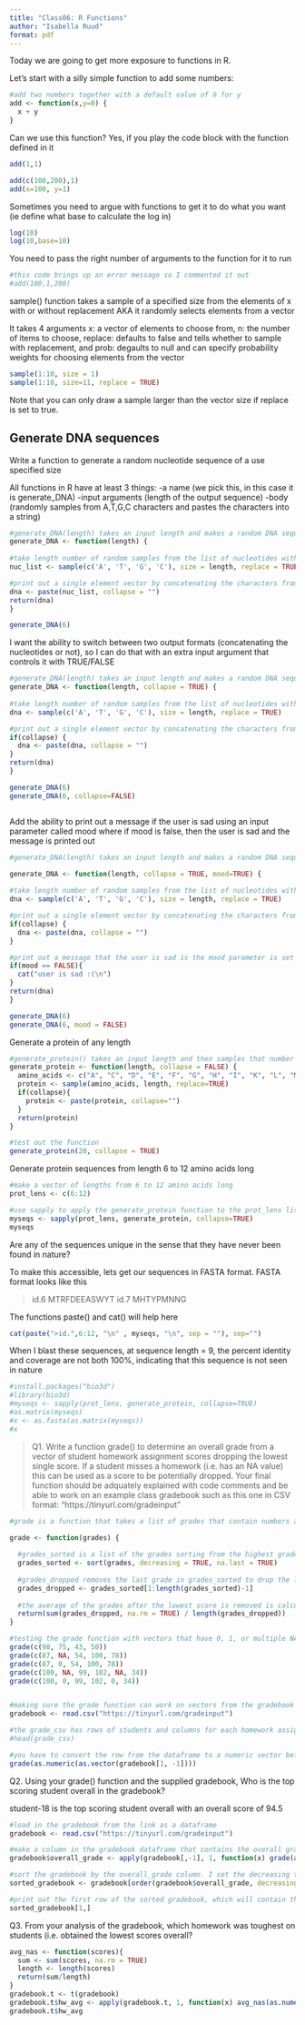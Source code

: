 ```yaml
---
title: "Class06: R Functions"
author: "Isabella Ruud"
format: pdf
---
```


Today we are going to get more exposure to functions in R.

Let's start with a silly simple function to add some numbers:

```r
#add two numbers together with a default value of 0 for y
add <- function(x,y=0) {
  x + y
}

```

Can we use this function? Yes, if you play the code block with the function defined in it

```r
add(1,1)
```
```r
add(c(100,200),1)
add(x=100, y=1)
```
Sometimes you need to argue with functions to get it to do what you want (ie define what base to calculate the log in)
```r
log(10)
log(10,base=10)
```
You need to pass the right number of arguments to the function for it to run
```r
#this code brings up an error message so I commented it out
#add(100,1,200)
```

sample() function takes a sample of a specified size from the elements of x with or without replacement AKA it randomly selects elements from a vector

It takes 4 arguments x: a vector of elements to choose from, n: the number of items to choose, replace: defaults to false and tells whether to sample with replacement, and prob: degaults to null and can specify probability weights for choosing elements from the vector

```r
sample(1:10, size = 1)
sample(1:10, size=11, replace = TRUE)
```
Note that you can only draw a sample larger than the vector size if replace is set to true.

## Generate DNA sequences

Write a function to generate a random nucleotide sequence of a use specified size

All functions in R have at least 3 things:
-a name (we pick this, in this case it is generate_DNA)
-input arguments (length of the output sequence)
-body (randomly samples from A,T,G,C characters and pastes the characters into a string)

```r
#generate_DNA(length) takes an input length and makes a random DNA sequence of that length
generate_DNA <- function(length) {
  
#take length number of random samples from the list of nucleotides with replacement
nuc_list <- sample(c('A', 'T', 'G', 'C'), size = length, replace = TRUE)

#print out a single element vector by concatenating the characters from the random sampling together into one word
dna <- paste(nuc_list, collapse = "")
return(dna)
}

generate_DNA(6)
```

I want the ability to switch between two output formats (concatenating the nucleotides or not), so I can do that with an extra input argument that controls it with TRUE/FALSE

```r
#generate_DNA(length) takes an input length and makes a random DNA sequence of that length. now collapse can be specified to return the DNA as one word (default) or as a list of nucleotide characters
generate_DNA <- function(length, collapse = TRUE) {
  
#take length number of random samples from the list of nucleotides with replacement
dna <- sample(c('A', 'T', 'G', 'C'), size = length, replace = TRUE)

#print out a single element vector by concatenating the characters from the random sampling together into one word
if(collapse) {
  dna <- paste(dna, collapse = "")
}
return(dna)
}

generate_DNA(6)
generate_DNA(6, collapse=FALSE)
```
```r

```

Add the ability to print out a message if the user is sad using an input parameter called mood where if mood is false, then the user is sad and the message is printed out

```r

#generate_DNA(length) takes an input length and makes a random DNA sequence of that length. now collapse can be specified to return the DNA as one word (default) or as a list of nucleotide characters. there is a mood argument where true is happy and no sad message is printed as default, but if mood is set to false then a sad message is printed

generate_DNA <- function(length, collapse = TRUE, mood=TRUE) {
  
#take length number of random samples from the list of nucleotides with replacement
dna <- sample(c('A', 'T', 'G', 'C'), size = length, replace = TRUE)

#print out a single element vector by concatenating the characters from the random sampling together into one word only if collapse is TRUE
if(collapse) {
  dna <- paste(dna, collapse = "")
}

#print out a message that the user is sad is the mood parameter is set to false
if(mood == FALSE){
  cat("user is sad :(\n")
}
return(dna)
}

generate_DNA(6)
generate_DNA(6, mood = FALSE)

```

Generate a protein of any length

```r

#generate_protein() takes an input length and then samples that number of amino acids from a list of amino acids with replacement. it then concatenates the amino acids into one word using paste
generate_protein <- function(length, collapse = FALSE) {
  amino_acids <- c("A", "C", "D", "E", "F", "G", "H", "I", "K", "L", "M", "N", "P", "Q", "R", "S", "T", "V", "W", "Y")
  protein <- sample(amino_acids, length, replace=TRUE)
  if(collapse){
    protein <- paste(protein, collapse="")
  }
  return(protein)
}

#test out the function
generate_protein(20, collapse = TRUE)
```
Generate protein sequences from length 6 to 12 amino acids long

```r
#make a vector of lengths from 6 to 12 amino acids long
prot_lens <- c(6:12)

#use sapply to apply the generate_protein function to the prot_lens list. sapply will apply the function to each element in the list and simply the output. 
myseqs <- sapply(prot_lens, generate_protein, collapse=TRUE)
myseqs
```

Are any of the sequences unique in the sense that they have never been found in nature?

To make this accessible, lets get our sequences in FASTA format. 
FASTA format looks like this

>id.6
MTRFDEEASWYT
>id.7
MHTYPMNNG

The functions paste() and cat() will help here
```r
cat(paste(">id.",6:12, "\n" , myseqs, "\n", sep = ""), sep="")
```

When I blast these sequences, at sequence length = 9, the percent identity and coverage are not both 100%, indicating that this sequence is not seen in nature 

```r
#install.packages("bio3d")
#library(bio3d)
#myseqs <- sapply(prot_lens, generate_protein, collapse=TRUE)
#as.matrix(myseqs)
#x <- as.fasta(as.matrix(myseqs))
#x
```




>Q1. Write a function grade() to determine an overall grade from a vector of student homework
 assignment scores dropping the lowest single score. If a student misses a homework (i.e. has an
 NA value) this can be used as a score to be potentially dropped. Your final function should be
 adquately explained with code comments and be able to work on an example class gradebook
 such as this one in CSV format: “https://tinyurl.com/gradeinput” 
 
```r
#grade is a function that takes a list of grades that contain numbers and NAs for missed assignments

grade <- function(grades) {
  
  #grades_sorted is a list of the grades sorting from the highest grade to the lowest grade with NAs at the end of the list
  grades_sorted <- sort(grades, decreasing = TRUE, na.last = TRUE)
  
  #grades_dropped removes the last grade in grades_sorted to drop the lowest grade, which will be a misssed assignment (NA) if there are any missed assignments
  grades_dropped <- grades_sorted[1:length(grades_sorted)-1]
  
  #the average of the grades after the lowest score is removed is calculated. First the sum of the grades minus the lowest grade is calculated and NAs are removed to count them as 0s in the gradebook. Then the sum is divided by the length of the grades_dropped vector to include the missed assignments in the average. if I just did mean(grades_dropped, na.rm = TRUE), then the misssed assignments would not count at all towards the final grade
  return(sum(grades_dropped, na.rm = TRUE) / length(grades_dropped))
}

#testing the grade function with vectors that have 0, 1, or multiple NAs and making sure the NAs are counted as 0s in the gradebook
grade(c(98, 75, 43, 50))
grade(c(87, NA, 54, 100, 78))
grade(c(87, 0, 54, 100, 78))
grade(c(100, NA, 99, 102, NA, 34))
grade(c(100, 0, 99, 102, 0, 34))


#making sure the grade function can work on vectors from the gradebook csv
gradebook <- read.csv("https://tinyurl.com/gradeinput")

#the grade_csv has rows of students and columns for each homework assignment. I ran head(grade_csv) once, but I commented it out since I don't need to run it every time
#head(grade_csv)

#you have to convert the row from the dataframe to a numeric vector before passing it to grade().You also have to remove the first column since that has the student information, which should not be counted in the grading
grade(as.numeric(as.vector(gradebook[1, -1])))


```
Q2. Using your grade() function and the supplied gradebook, Who is the top scoring student overall in the gradebook? 

student-18 is the top scoring student overall with an overall score of 94.5

```r
#load in the gradebook from the link as a dataframe
gradebook <- read.csv("https://tinyurl.com/gradeinput")

#make a column in the gradebook dataframe that contains the overall grade calculated by the grade() function. I used the apply function for this. I passed the gradebook data frame to apply, and I also exlcuded the first column since that has the student name information and does not need to be included in the grade calculation. I told it to apply the supplied function row-wise through the dataframe (MARGIN = 1 in the apply function), and gave it the grade() function to apply to each row.  In addition, I converted each row of the gradebook dataframe to a numeric vector before applying the grade() function.
gradebook$overall_grade <- apply(gradebook[,-1], 1, function(x) grade(as.numeric(as.vector(x))))

#sort the gradebook by the overall_grade column. I set the decreasing to true so that the top scorer would be the first row
sorted_gradebook <- gradebook[order(gradebook$overall_grade, decreasing = TRUE),]

#print out the first row of the sorted gradebook, which will contain the student with the top overall score
sorted_gradebook[1,]
```


Q3. From your analysis of the gradebook, which homework was toughest on students (i.e. obtained the lowest scores overall? 
 
```r
avg_nas <- function(scores){
  sum <- sum(scores, na.rm = TRUE)
  length <- length(scores)
  return(sum/length)
}
gradebook.t <- t(gradebook)
gradebook.t$hw_avg <- apply(gradebook.t, 1, function(x) avg_nas(as.numeric(as.vector(x))))
gradebook.t$hw_avg
```

